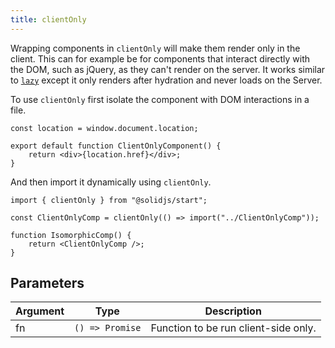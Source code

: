 ```yaml
---
title: clientOnly
---
```


Wrapping components in `clientOnly` will make them render only in the client. This can for example be for components that interact directly with the DOM, such as jQuery, as they can't render on the server. It works similar to [`lazy`](/reference/component-apis/lazy) except it only renders after hydration and never loads on the Server.

To use `clientOnly` first isolate the component with DOM interactions in a file.

```tsx twoslash
const location = window.document.location;

export default function ClientOnlyComponent() {
	return <div>{location.href}</div>;
}
```

And then import it dynamically using `clientOnly`.

```tsx twoslash
import { clientOnly } from "@solidjs/start";

const ClientOnlyComp = clientOnly(() => import("../ClientOnlyComp"));

function IsomorphicComp() {
	return <ClientOnlyComp />;
}
```

## Parameters

| Argument | Type            | Description                          |
| -------- | --------------- | ------------------------------------ |
| fn       | `() => Promise` | Function to be run client-side only. |
